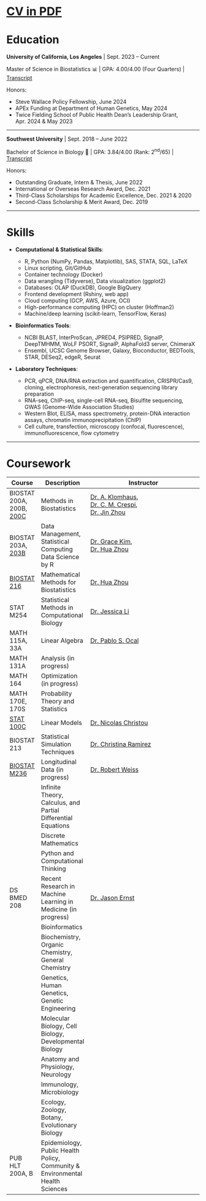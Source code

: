 <a href="assets/CV.pdf" style="font-size: 30px;">**CV in PDF**</a>

# Education

**University of California, Los Angeles** \| Sept. 2023 -- Current

\newline

Master of Science in Biostatistics 📊 \| GPA: 4.00/4.00 (Four Quarters) \| [Transcript](assets/09.19_transcript.pdf)

Honors:

-   Steve Wallace Policy Fellowship, June 2024
-   APEx Funding at Department of Human Genetics, May 2024
-   Twice Fielding School of Public Health Dean's Leadership Grant, Apr. 2024 & May 2023

------------------------------------------------------------------------

**Southwest University** \| Sept. 2018 -- June 2022

\newline

Bachelor of Science in Biology 🧬 \| GPA: 3.84/4.00 (Rank: 2<sup>nd</sup>/65) \| [Transcript](assets/Jiachen_Ai_WES_report.pdf)

Honors:

-   Outstanding Graduate, Intern & Thesis, June 2022\
-   International or Overseas Research Award, Dec. 2021\
-   Third-Class Scholarships for Academic Excellence, Dec. 2021 & 2020\
-   Second-Class Scholarship & Merit Award, Dec. 2019

------------------------------------------------------------------------


# Skills

-   **Computational & Statistical Skills**:

    -   R, Python (NumPy, Pandas, Matplotlib), SAS, STATA, SQL, LaTeX
    -   Linux scripting, Git/GitHub
    -   Container technology (Docker)
    -   Data wrangling (Tidyverse), Data visualization (ggplot2)
    -   Databases: OLAP (DuckDB), Google BigQuery
    -   Frontend development (Rshiny, web app)
    -   Cloud computing (GCP, AWS, Azure, OCI)
    -   High-performance computing (HPC) on cluster (Hoffman2)
    -   Machine/deep learning (scikit-learn, TensorFlow, Keras)

-   **Bioinformatics Tools**:

    -   NCBI BLAST, InterProScan, JPRED4, PSIPRED, SignalP, DeepTMHMM, WoLF PSORT, SignalP, AlphaFold3 server, ChimeraX
    -   Ensembl, UCSC Genome Browser, Galaxy, Bioconductor, BEDTools, STAR, DESeq2, edgeR, Seurat

-   **Laboratory Techniques**:

    -   PCR, qPCR, DNA/RNA extraction and quantification, CRISPR/Cas9, cloning, electrophoresis, next-generation sequencing library preparation
    -   RNA-seq, ChIP-seq, single-cell RNA-seq, Bisulfite sequencing, GWAS (Genome-Wide Association Studies)
    -   Western Blot, ELISA, mass spectrometry, protein-DNA interaction assays, chromatin immunoprecipitation (ChIP)
    -   Cell culture, transfection, microscopy (confocal, fluorescence), immunofluorescence, flow cytometry

------------------------------------------------------------------------

# Coursework


| **Course**  | **Description**  | **Instructor**  |
|--------------------|---------------------------------------------|-----------------------------------------------------------------------------------------------------------------------------|
| BIOSTAT 200A, 200B, [200C](https://ucla-biostat-200c.github.io/2023spring/schedule/schedule.html) | Methods in Biostatistics | [Dr. A. Klomhaus](https://profiles.ucla.edu/alexandra.klomhaus), <br> [Dr. C. M. Crespi](https://ph.ucla.edu/about/faculty-staff-directory/catherine-m-crespi), <br> [Dr. Jin Zhou](https://ph.ucla.edu/about/faculty-staff-directory/jin-zhou) |
| BIOSTAT 203A, [203B](https://ucla-biostat-203b.github.io/2024winter/schedule/schedule-lec1.html) | Data Management, Statistical Computing <br> Data Science by R | [Dr. Grace Kim](https://bioscience.ucla.edu/people/hyun-grace-kim/), <br> [Dr. Hua Zhou](https://ph.ucla.edu/about/faculty-staff-directory/hua-zhou) |
| [BIOSTAT 216](https://ucla-biostat-216.github.io/2024fall/schedule/schedule.html) | Mathematical Methods for Biostatistics | [Dr. Hua Zhou](https://ph.ucla.edu/about/faculty-staff-directory/hua-zhou) |
| STAT M254  | Statistical Methods in Computational Biology | [Dr. Jessica Li](http://jsb.ucla.edu/about-jingyi-jessica-li/) |
| MATH 115A, 33A | Linear Algebra | [Dr. Pablo S. Ocal](https://pabloocal.github.io/index.html) |
| MATH 131A | Analysis (in progress) |  |
| MATH 164 | Optimization (in progress) |  |
| MATH 170E, 170S | Probability Theory and Statistics |  |
| [STAT 100C](assets/100c_content.pdf) | Linear Models | [Dr. Nicolas Christou](http://www.stat.ucla.edu/~nchristo/) |
| BIOSTAT 213 | Statistical Simulation Techniques | [Dr. Christina Ramirez](https://ph.ucla.edu/about/faculty-staff-directory/christina-ramirez) |
| [BIOSTAT M236](https://robweiss.faculty.biostat.ucla.edu/biostat236) | Longitudinal Data (in progress) | [Dr. Robert Weiss](https://ph.ucla.edu/about/faculty-staff-directory/robert-erin-weiss) |
| | Infinite Theory, Calculus, and Partial Differential Equations |  |
| | Discrete Mathematics |  |
| | Python and Computational Thinking |  |
| DS BMED 208 | Recent Research in Machine Learning in Medicine (in progress) | [Dr. Jason Ernst](https://ernstlab.biolchem.ucla.edu/people/jason-ernst/) |
| | Bioinformatics |  |
| | Biochemistry, Organic Chemistry, General Chemistry |  |
| | Genetics, Human Genetics, Genetic Engineering |  |
| | Molecular Biology, Cell Biology, Developmental Biology |  |
| | Anatomy and Physiology, Neurology |  |
| | Immunology, Microbiology |  |
| | Ecology, Zoology, Botany, Evolutionary Biology |  |
| PUB HLT 200A, B | Epidemiology, Public Health Policy, Community & Environmental Health Sciences |  |
